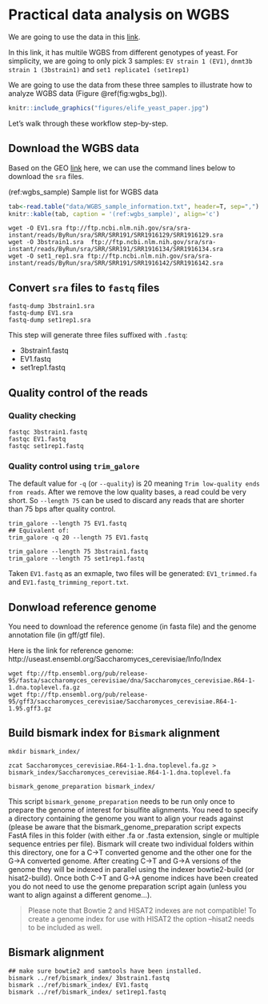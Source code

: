 # Practical data analysis on WGBS

We are going to use the data in this [link](https://www.ncbi.nlm.nih.gov//geo/query/acc.cgi?acc=GSE66905). 

In this link, it has multile WGBS from different genotypes of yeast. For simplicity, we are going to only pick 3 samples: `EV strain 1 (EV1)`, `dnmt3b strain 1 (3bstrain1)` and `set1 replicate1 (set1rep1)`

We are going to use the data from these three samples to illustrate how to analyze WGBS data (Figure \@ref(fig:wgbs_bg)). 


```r
knitr::include_graphics("figures/elife_yeast_paper.jpg")
```

Let's walk through these workflow step-by-step. 


## Download the WGBS data

Based on the GEO [link](https://www.ncbi.nlm.nih.gov//geo/query/acc.cgi?acc=GSE66905) here, we can use the command lines below to download the `sra` files. 

(ref:wgbs_sample) Sample list for WGBS data


```r
tab<-read.table("data/WGBS_sample_information.txt", header=T, sep=",")
knitr::kable(tab, caption = '(ref:wgbs_sample)', align='c')
```

```
wget -O EV1.sra ftp://ftp.ncbi.nlm.nih.gov/sra/sra-instant/reads/ByRun/sra/SRR/SRR191/SRR1916129/SRR1916129.sra
wget -O 3bstrain1.sra  ftp://ftp.ncbi.nlm.nih.gov/sra/sra-instant/reads/ByRun/sra/SRR/SRR191/SRR1916134/SRR1916134.sra
wget -O set1_rep1.sra ftp://ftp.ncbi.nlm.nih.gov/sra/sra-instant/reads/ByRun/sra/SRR/SRR191/SRR1916142/SRR1916142.sra

```

## Convert `sra` files to `fastq` files

```
fastq-dump 3bstrain1.sra 
fastq-dump EV1.sra 
fastq-dump set1rep1.sra 
```

This step will generate three files suffixed with `.fastq`:

* 3bstrain1.fastq
* EV1.fastq 
* set1rep1.fastq

## Quality control of the reads

### Quality checking

```
fastqc 3bstrain1.fastq
fastqc EV1.fastq 
fastqc set1rep1.fastq
```

### Quality control using `trim_galore`

The default value for `-q` (or `--quality`) is 20 meaning `Trim low-quality ends from reads`. After we remove the low quality bases, a read could be very short. So `--length 75` can be used to discard any reads that are shorter than 75 bps after quality control. 

```
trim_galore --length 75 EV1.fastq 
## Equivalent of:
trim_galore -q 20 --length 75 EV1.fastq 

trim_galore --length 75 3bstrain1.fastq
trim_galore --length 75 set1rep1.fastq 
```

Taken `EV1.fastq` as an exmaple, two files will be generated: `EV1_trimmed.fa` and `EV1.fastq_trimming_report.txt`. 



## Donwload reference genome

You need to download the reference genome (in fasta file) and the genome annotation file (in gff/gtf file).

Here is the link for reference genome: http://useast.ensembl.org/Saccharomyces_cerevisiae/Info/Index

```
wget ftp://ftp.ensembl.org/pub/release-95/fasta/saccharomyces_cerevisiae/dna/Saccharomyces_cerevisiae.R64-1-1.dna.toplevel.fa.gz
wget ftp://ftp.ensembl.org/pub/release-95/gff3/saccharomyces_cerevisiae/Saccharomyces_cerevisiae.R64-1-1.95.gff3.gz

```

## Build bismark index for `Bismark` alignment


```
mkdir bismark_index/

zcat Saccharomyces_cerevisiae.R64-1-1.dna.toplevel.fa.gz > bismark_index/Saccharomyces_cerevisiae.R64-1-1.dna.toplevel.fa
```



```
bismark_genome_preparation bismark_index/
```

This script `bismark_genome_preparation` needs to be run only once to prepare the genome of interest for bisulfite alignments. You need to specify a directory containing the genome you want to align your reads against (please be aware that the bismark_genome_preparation script expects FastA files in this folder (with either .fa or .fasta extension, single or multiple sequence entries per file). Bismark will create two individual folders within this directory, one for a C->T converted genome and the other one for the G->A converted genome. After creating C->T and G->A versions of the genome they will be indexed in parallel using the indexer bowtie2-build (or hisat2-build). Once both C->T and G->A genome indices have been created you do not need to use the genome preparation script again (unless you want to align against a different genome...).

> Please note that Bowtie 2 and HISAT2 indexes are not compatible! To create a genome index for use with HISAT2 the option --hisat2 needs to be included as well.


## Bismark alignment 


```
## make sure bowtie2 and samtools have been installed.
bismark ../ref/bismark_index/ 3bstrain1.fastq 
bismark ../ref/bismark_index/ EV1.fastq 
bismark ../ref/bismark_index/ set1rep1.fastq
```
